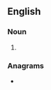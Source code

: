 {{also|reds|rēds}}
==English==

===Noun===
{{head|en|noun plural form}}

# {{plural of|Red|lang=en}}

===Anagrams===
* {{anagrams|en|a=ders|DREs|Ders|ESRD|der's}}
